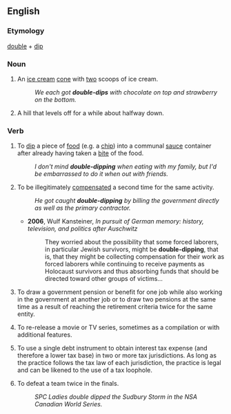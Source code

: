 ==English==

===Etymology===
[[double]] + [[dip]]

===Noun===
{{en-noun}}

# {{informal}} An [[ice cream]] [[cone]] with [[two]] scoops of ice cream.
#:''We each got '''double-dips''' with chocolate on top and strawberry on the bottom.''
# {{context|roller coasters}} A hill that levels off for a while about halfway down.

===Verb===
{{en-verb|double-dip|p|ed}}

# {{informal}} To [[dip]] a piece of [[food]] (e.g. a [[chip]]) into a communal [[sauce]] container after already having taken a [[bite]] of the food.
#:''I don't mind '''double-dipping''' when eating with my family, but I'd be embarrassed to do it when out with friends.''
# {{informal}} To be illegitimately [[compensate]]d a second time for the same activity.
#:''He got caught '''double-dipping''' by billing the government directly as well as the primary contractor.''
#* '''2006''', Wulf Kansteiner, ''In pursuit of German memory: history, television, and politics after Auschwitz''
#*: They worried about the possibility that some forced laborers, in particular Jewish survivors, might be '''double-dipping''', that is, that they might be collecting compensation for their work as forced laborers while continuing to receive payments as Holocaust survivors and thus absorbing funds that should be directed toward other groups of victims...
# {{informal}} To draw a government pension or benefit for one job while also working in the government at another job or to draw two pensions at the same time as a result of reaching the retirement criteria twice for the same entity.
# {{context|entertainment industry}} To re-release a movie or TV series, sometimes as a compilation or with additional features.
# {{US|finance}} To use a single debt instrument to obtain interest tax expense (and therefore a lower tax base) in two or more tax jurisdictions.  As long as the practice follows the tax law of each jurisdiction, the practice is legal and can be likened to the use of a tax loophole.
# {{softball}}  To defeat a team twice in the finals.
#: ''SPC Ladies double dipped the Sudbury Storm in the NSA Canadian World Series.''